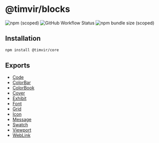 
# @timvir/blocks

![npm (scoped)](https://img.shields.io/npm/v/@timvir/blocks?style=for-the-badge)
![GitHub Workflow Status](https://img.shields.io/github/workflow/status/timvir/timvir/Validate?style=for-the-badge)
![npm bundle size (scoped)](https://img.shields.io/bundlephobia/minzip/@timvir/blocks?style=for-the-badge)

## Installation

```sh
npm install @timvir/core
```

## Exports

- [Code](/docs/components/Code)
- [ColorBar](/docs/components/ColorBar)
- [ColorBook](/docs/components/ColorBook)
- [Cover](/docs/components/Cover)
- [Exhibit](/docs/components/Exhibit)
- [Font](/docs/components/Font)
- [Grid](/docs/components/Grid)
- [Icon](/docs/components/Icon)
- [Message](/docs/components/Message)
- [Swatch](/docs/components/Swatch)
- [Viewport](/docs/components/Viewport)
- [WebLink](/docs/components/WebLink)
